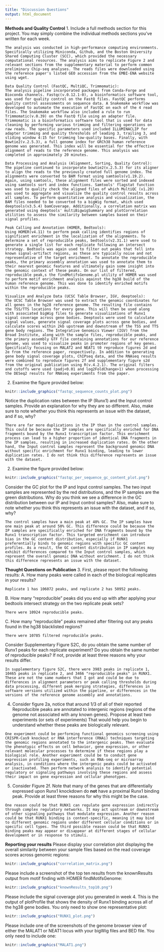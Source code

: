 ```yaml
---
title: "Discussion Questions"
output: html_document
---
```

**Methods and Quality Control**
1. Include a full methods section for this project. You may simply combine
the individual methods sections you've written for each week.
```
The analysis was conducted in high-performance computing environments. Specifically utilizing Miniconda, Github, and the Boston University Shared Computing Cluster (SCC), which provided the necessary computational resources. The analysis aims to replicate Figure 2 and relevant sections from the supplementary material to perform common preliminary Chip-seq analyses. The reads files were downloaded using the reference paper's listed GEO accession from the EMBI-ENA website using wget.

Data Quality Control (FastQC, MultiQC, Trimmomatic):
The analysis pipeline incorporated packages from Conda-Forge and Bioconda channels. Fastqc(v.0.12.1-0), a bioinformatics software tool, was used for quality control on the FastQ files. FastQC performs quality control assessments on sequence data. A Snakemake workflow was developed to automate the execution of FastQC on each of the 4 read files. The Snakemake workflow also included a rule to run Trimmomatic(v.0.39) on the FastQ file using an adapter file. Trimmomatic is a bioinformatics software tool that is used for data cleaning by performing various trimming and filtering operations on raw reads. The specific parameters used included ILLUMINACLIP for adapter trimming and quality thresholds of leading 3, trailing 3, and sliding window 4:15 for trimming low-quality bases. Finally, with Bowtie2(v.2.5.3), a full genome index for GRCh38 human reference genome was generated. This index will be essential for the effective alignment of reads to the reference genome. This analysis was completed in approximately 20 minutes.

Data Processing and Analysis (Alignment, Sorting, Quality Control):
The pipeline continued to incorporate bowtie2(v.2.5.3) for its aligner to align the reads to the previously created full genome index. The alignments were converted to BAM format using samtools(v1.19.2). Again, using samtools, these alignment files were sorted and indexed using samtools sort and index functions. Samtools' flagstat function was used to quality check the aligned files of which MultiQC (v1.20) was used to aggregate and visualize the quality control results across all samples. To perform quantitative analysis and visualization, the BAM files needed to be converted to a bigWig format, which used deeptools(v3.5.4) bamCoverage. Additionally, a correlation matrix was generated using deeptools' multiBigwigSummary and plotCorrelation utilities to assess the similarity between samples based on their signal profiles.

Peak Calling and Annotation (HOMER, Bedtools):
Using HOMER(v4.11) to perform peak calling identifies regions of significant enrichment in the localization of the alignments. To determine a set of reproducible peaks, bedtools(v2.31.1) were used to generate a single list for each replicate following an intersect strategy. Bedtools was again used to filter out peaks that fell into known signal-artifact regions, as these are typically noise and not representative of the target enrichment. To annotate the reproducible peaks, the primary assembly annotation was used to annotate them to their nearest genomic features and ultimately gain some insight into the genomic context of these peaks. On our list of filtered, reproducible peak,s the findMotifsGenome.pl utility of HOMER was used to perform motif enrichment analysis against the hg38 build of the human reference genome. This was done to identify enriched motifs within the reproducible peaks.

Visualize and Analyze Data (UCSC Table Browser, IGV, deeptools):
The UCSC Table Browser was used to extract the genomic coordinates for all genes in the hg28 reference genome. The resulting file contains the TSS/TTS locations for every gene. This will then be used along with associated bigWig files to generate visualizations of Runx1 signal coverage across gene bodies. Deeptools were used to calculate signal values, generate signal coverage plots across gene bodies, and calculate scores within 2kb upstream and downstream of the TSS and TTS gene body regions. The Integrative Genomics Viewer (IGV) from the Broad Institute, along with the sample files, reproducible peaks, and the primary assembly GTF file containing annotations for our reference genome, was used to visualize peaks in promoter regions of key genes. Specifically focusing on MALAT2 and NEAT1 t0 reproduce figures 2d and 2e from the reference paper, respectively. In addition to generating gene body signal coverage plots, ChIPseq data, and the RNAseq results were combined to reproduce figures 2f and supplementary figure s2d from the original publication using R(v.4.2.1). The original filters and cutoffs were used (padj<0.01 and log2FoldChange>1) when processing the DESeq2 results for RNAseq experiments from the paper.
```

2. Examine the figure provided below:
```r
knitr::include_graphics("fastqc_sequence_counts_plot.png")
```
Notice the duplication rates between the IP (Runx1) and the Input control samples.
Provide an explanation for why they are so different. Also, make sure to note
whether you think this represents an issue with the dataset, and if so, why?
```
There are far more duplications in the IP than in the control samples. This could be because the IP samples are specifically enriched for DNA fragments bound by the Runx1 transcription factor. This enrichment process can lead to a higher proportion of identical DNA fragments in the IP samples, resulting in increased duplication rates. On the other hand, the Input control samples represent the background genomic DNA without specific enrichment for Runx1 binding, leading to lower duplication rates. I do not think this difference represents an issue with the dataset. 
```

2. Examine the figure provided below:
```r
knitr::include_graphics("fastqc_per_sequence_gc_content_plot.png")
```
Consider the GC plot for the IP and Input control samples. The two input samples
are represented by the red distributions, and the IP samples are the green
distributions.
Why do you think we see a difference in the GC distribution between our IP and
Input control samples? Also, make sure to note whether you think this represents
an issue with the dataset, and if so, why?
```
The control samples have a main peak at 40% GC. The IP samples have one main peak at around 50% GC. This difference could be because the IP samples are specifically enriched for DNA fragments bound by the Runx1 transcription factor. This targeted enrichment can introduce bias in the GC content distribution, especially if RUNX1 preferentially binds to genomic regions with specific GC content profiles. As a result, the GC content distribution in IP samples may exhibit differences compared to the Input control samples, which represent the overall genomic DNA without enrichment. I do not think this difference represents an issue with the dataset.
```

**Thought Questions on Publication**
3. First, please report the following results:
A. How many peaks were called in each of the biological replicates in your
results?
```
Replicate 1 has 106072 peaks, and replicate 2 has 50952 peaks.
```

B. How many "reproducible" peaks did you end up with after applying your
bedtools intersect strategy on the two replicate peak sets?
```
There were 10924 reproducible peaks.
```

C. How many "reproducible" peaks remained after filtering out any peaks found in the hg38 blacklisted regions?
```
There were 10785 filtered reproducible peaks.
```

Consider Supplementary Figure S2C, do you obtain the same number of Runx1
peaks for each replicate experiment? Do you obtain the same number of
reproducible peaks? If not, provide at least three reasons why your results
differ.
```
In supplementary figure S2C, there were 3983 peaks in replicate 1, 10465 peaks in replicate 2, and 3466 "reproducible peaks" in RUNX1. These are not the same numbers that I got and could be due to differences in alignment parameters or peak calling thresholds during data processing, different peak merging strategies, differences in software versions utilized within the pipeline, or differences in the versions of the reference genome assembly and annotations.
```

4. Consider figure 2a, notice that around 1/3 of all of their reported
Reproducible peaks are annotated to intergenic regions (regions of the genome
not associated with any known genes). Propose at least two experiments (or sets
of experiments) That would help you begin to understand whether these peaks are
biologically relevant.
```
One experiment could be performing functional genomics screening using CRISPR-Cas9 knockout or RNA interference (RNAi) techniques targeting the genomic regions annotated to the intergenic peaks. Then evaluate the phenotypic effects on cell behavior, gene expression, or other relevant molecular processes to determine if these regions play a biological role. Another experiment could be to conduct gene expression profiling experiments, such as RNA-seq or microarray analysis, in conditions where the intergenic peaks could be activated or inactivated. Then perform network analysis to identify potential regulatory or signaling pathways involving these regions and assess their impact on gene expression and cellular phenotypes.
```

5. Consider Figure 2f. Note that many of the genes that are differentially
expressed upon Runx1 knockdown do **not** have a proximal Runx1 binding peak.
Provide at least three reasons for why this might be the case.
```
One reason could be that RUNX1 can regulate gene expression indirectly through complex regulatory networks. It may act upstream or downstream of other signaling pathways that modulate expression. Another reason could be that RUNX1 binding is context-specific, meaning it may bind to different genomic regions under different cellular conditions or in specific cell types. The third possible reason could be that RUNX1 binding peaks may appear or disappear at different stages of cellular development or in response to stimuli.
```

**Reporting your results**
Please display your correlation plot displaying the overall similarity between
your sample files based on the read coverage scores across genomic regions:
```r
knitr::include_graphics("correlation_matrix.png")
```

Please include a screenshot of the top ten results from the knownResults output
from motif finding with HOMER findMotifsGenome:
```r
knitr::include_graphics("knownResults_top10.png")
```

Please include the signal coverage plot you generated in week 4. This is the 
output of plotProfile that shows the density of Runx1 binding across all of the
hg38 gene bodies. You only need to show one representative plot:
```r
knitr::include_graphics("RUNX1_plot.png")
```

Please include one of the screenshots of the genome browser view of either the
MALAT1 or NEAT1 locus with your bigWig files and BED file. You only need to
include one:
```r
knitr::include_graphics("MALAT1.png")
```
